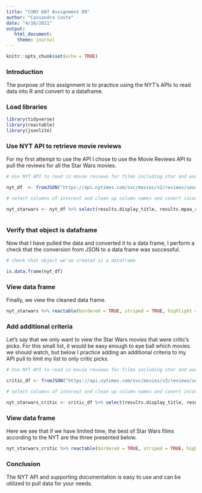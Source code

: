```yaml
---
title: "CUNY 607 Assignment 09"
author: "Cassandra Coste"
date: "4/10/2021"
output:
   html_document:
    theme: journal
---
```


```r
knitr::opts_chunk$set(echo = TRUE)
```

### Introduction

The purpose of this assignment is to practice using the NYT's APIs to read data into R and convert to a dataframe. 

### Load libraries

```r

library(tidyverse)
library(reactable)
library(jsonlite)

```

### Use NYT API to retrieve movie reviews

For my first attempt to use the API I chose to use the Movie Reviews API to pull the reviews for all the Star Wars movies.


```r

# Use NYT API to read in movie reviews for films including star and wars in the names and convert to data frame

nyt_df  <- fromJSON("https://api.nytimes.com/svc/movies/v2/reviews/search.json?query=star+wars&api-key=kMkdHuZBfdpAX7M5j2BUG5oGIP7CmafN", flatten = TRUE) %>% data.frame()

# select columns of interest and clean up column names and covert inconsistent case byline column to lowercase

nyt_starwars <- nyt_df %>% select(results.display_title, results.mpaa_rating, results.critics_pick, results.byline, results.headline, results.publication_date, results.opening_date) %>% rename(title = results.display_title, rating = results.mpaa_rating, critics_pick = results.critics_pick, byline = results.byline, headline = results.headline, pub_date = results.publication_date, open_date = results.opening_date) %>% mutate(byline = tolower(byline))



```

### Verify that object is dataframe

Now that I have pulled the data and converted it to a data frame, I perform a check that the conversion from JSON to a data frame was successful. 

```r

# check that object we've created is a dataframe 

is.data.frame(nyt_df)

```


### View data frame

Finally, we view the cleaned data frame. 

```r
nyt_starwars %>% reactable(bordered = TRUE, striped = TRUE, highlight = TRUE) 
```


### Add additional criteria

Let's say that we only want to view the Star Wars movies that were critic's picks. For this small list, it would be easy enough to eye ball which movies we should watch, but below I practice adding an additional criteria to my API pull to limit my list to only critic picks.

```r

# Use NYT API to read in movie reviews for films including star and wars in the names and are also critic's picks convert to data frame

critic_df <- fromJSON("https://api.nytimes.com/svc/movies/v2/reviews/search.json?critics-pick=Y&query=star+wars&api-key=kMkdHuZBfdpAX7M5j2BUG5oGIP7CmafN", flatten = TRUE) %>% data.frame()

# select columns of interest and clean up column names and covert inconsistent case byline column to lowercase

nyt_starwars_critic <- critic_df %>% select(results.display_title, results.mpaa_rating, results.critics_pick, results.byline, results.headline, results.publication_date, results.opening_date) %>% rename(title = results.display_title, rating = results.mpaa_rating, critics_pick = results.critics_pick, byline = results.byline, headline = results.headline, pub_date = results.publication_date, open_date = results.opening_date) %>% mutate(byline = tolower(byline))


```

### View data frame

Here we see that if we have limited time, the best of Star Wars films according to the NYT are the three presented below. 

```r
nyt_starwars_critic %>% reactable(bordered = TRUE, striped = TRUE, highlight = TRUE) 
```


### Conclusion

The NYT API and supporting documentation is easy to use and can be utilized to pull data for your needs. 


